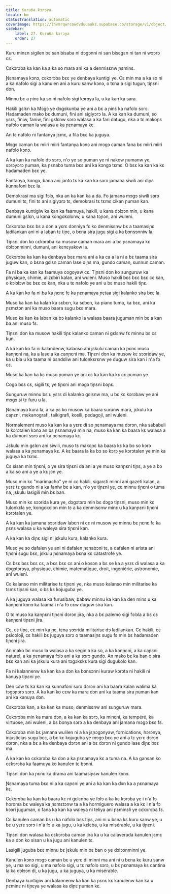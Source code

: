 ```yaml
---
title: Kuruба kɔrɔya
locale: bm
statusTranslation: automatic
coverImage: https://lhvmrqwrcowdvduuaukz.supabase.co/storage/v1/object/public/strapi-uploads/small_cover-educacion-fundamental.webp-2d51a7828a2b1309555be27f7e2a61a0.webp
sidebar:
    label: 27. Kuruба kɔrɔya
    order: 27
---
```

Kuru minɛn sigilen bɛ san bisaba ni dɔgɔnni ni san bisɛgɛn ni tan ni wɔɔrɔ cɛ.

Cɛkɔrɔba ka kan ka a ka so mara ani ka a denmisɛnw ɲɛminɛ.

Ɲɛnamaya kɔnɔ, cɛkɔrɔba bɛɛ ye denbaya kuntigi ye. Cɛ min ma a ka so ni a ka nafolo sigi a kanulen ani a kuru sanw kɔnɔ, o tɛna a sigi tugun, tiɲɛni don.

Minnu bɛ a ɲinɛ ka so ni nafolo sigi kɔrɔya la, u ka kan ka sara.

Hakili gɛlɛn ka Mɔgɔ ye dɔgɔkunba ye ani a bɛ a ɲinɛ ka nafolo sɔrɔ. Hadamaden mako bɛ dumuni, fini ani sigiyɔrɔ la. A ka kan ka dumuni, so yɛrɛ, finiw, faniw, fini gɛlɛnw sɔrɔ walasa a ka fari datugu, nka a tɛ makoɲɛ nafolo caman la walasa a ka ɲɛnamaya kɛ.

An tɛ nafolo ni fantanya jɛmɛ, a fila bɛɛ ka juguya.

Mɔgɔ caman bɛ miiri miiri fantanya kɔnɔ ani mɔgɔ caman fana bɛ miiri miiri nafolo kɔnɔ.

A ka kan ka nafolo dɔ sɔrɔ, n'o ye so ɲuman ye ni nakow ɲumanw ye, sɔrɔyɔrɔ ɲuman, ka ɲɛnabɔ tuma bɛɛ ani ka kɔngɔ tɛmɛ. O bɛɛ ka kan ka kɛ hadamaden bɛɛ ye.

Fantanya, kɔngɔ, bana ani janto tɛ ka kan ka sɔrɔ jamana siwili ani diɲɛ kunnafoni bɛɛ la.

Demokrasi ma sigi fɔlɔ, nka an ka kan ka a da. Fo jamana mɔgɔ siwili sɔrɔ dumuni tɛ, fini tɛ ani sigiyɔrɔ tɛ, demokrasi tɛ tɛmɛ cikan ɲuman kan.

Denbaya kuntigiw ka kan ka faamuya, hakili, u kana dɔlɔɔn min, u kana dumuni gɛlɛn, u kana kongokolonw, u kana tɔɲɔn, ani wuleni.

Cɛkɔrɔba bɛɛ bɛ a dɔn a yɛrɛ dɔnniya fɛ ko denmisɛnw bɛ a taamasiɲɛ ladilankan ani ni a laban tɛ tiɲɛ, o bɛna sira jugu sigi a ka bɔnsɔnniw la.

Tiɲɛni don ko cɛkɔrɔba ka musow caman mara ani a bɛ ɲɛnamaya kɛ dɔlɔɔnminni, dumuni, ani kɛnɛyakow la.

Cɛkɔrɔba ka kan ka denbaya bɛɛ mara ani a ka ca a la ni a bɛ taama sira juguw kan, o bɛna gɛlɛn caman lase diɲɛ ma, gundo caman, sunnun caman.

Fa ni ba ka kan ka faamuya cogoyaw cɛ. Tiɲɛni don ko sunguruw ka physique, chimie, alizɛbiri kalan, ani wuleni. Muso hakili bɛɛ bɛɛ bɛɛ cɛ kan, o kɔlɔlɔw bɛ bɛɛ cɛ kan, nka u tɛ nafolo ye ani u bɛ muso hakili tiɲɛ.

A ka kan ko fa ni ba ka ɲɛnɛ fɛ ka ɲɛnamaya ɲɛtaa sigi kalanko sira bɛɛ la.

Muso ka kan ka kalan ka sɛbɛn, ka sɛbɛn, ka piano tuma, ka bɛɛ, ani ka ɲɛmɛtɔn ani ka muso baara sugu bɛɛ mara.

Muso ka kan ka labɛn ka bɔ kalanko la walasa baara juguman min bɛ a kan ba ani muso fɛ.

Tiɲɛni don ka musow hakili tiɲɛ kalanko caman ni gɛlɛnw fɛ minnu bɛ cɛ kun.

A ka kan ko fa ni kalandenw, kalanso ani jɛkulu caman ka ɲɛnɛ muso kanɲɛni na, ka a lase a ka canɲɛni ma. Tiɲɛni don ka musow kɛ sɔɔridaw ye, ka u bla u ka taama ni bɛndɛliw ani tulonkɛrɛnw ye duguw sira kan i n'a fɔ cɛ.

Muso ka kan ka kɛ muso ɲuman ye ani cɛ ka kan ka kɛ cɛ ɲuman ye.

Cogo bɛɛ cɛ, sigili tɛ, ye tiɲɛni ani mɔgɔ tiɲɛni bɔɲɛ.

Sunguruw minnu bɛ u yɛrɛ di kalanko gɛlɛnw ma, u bɛ kɛ kɔrɔbaw ye ani mɔgɔ si tɛ furu u la.

Ɲɛnamaya kura la, a ka ɲɛ ko musow ka baara surunw mara, jɛkulu ka caɲɛni, mekanografi, taikigrafi, kosili, pedagoji, ani wuleni.

Normalement muso ka kan ka a yɛrɛ di so ɲɛnamaya ma dɔrɔn, nka sababuli la kɔrɔtalen kɔnɔ an bɛ ɲɛnamaya min na, muso ka kan ka baara kɛ walasa a ka dumuni sɔrɔ ani ka ɲɛnamaya kɛ.

Jɛkulu min gɛlɛn ani siwili, muso tɛ makoɲɛ ka baara kɛ ka bɔ so kɔrɔ walasa a ka ɲɛnamaya kɛ. A kɛ baara la ka bɔ so kɔrɔ ye kɔrɔtalen ye min ka juguya ka tɛmɛ.

Cɛ sisan min tiɲɛni, o ye sira tiɲɛni da ani a ye muso kanɲɛni tiɲɛ, a ye a bɔ a ka so ani a ye a kɛ jɔn ye.

Muso min kɛ "marimacho" ye ni cɛ hakili, sigarɛti minni ani gazeti kalan, a yɛrɛ tɛ gundo ni a ka faniw bɛ a kan, n'o ye tiɲɛni ye, cɛ minnu tiɲɛni o tuma na, jɛkulu lasigili min bɛ ban.

Muso min kɛ sɔɔrida kura ye, dɔgɔtɔrɔ min bɛ dɔgɔ tiɲɛni, muso min kɛ tulonkɛla ye, kongokolon min tɛ a ka denmisɛnw minɛ u ka kanɲɛni tiɲɛni kɔrɔtalen ye.

A ka kan ka jamana sɔɔridaw labɛn ni cɛ ni musow ye minnu bɛ ɲɛnɛ fɛ ka ɲɛnɛ walasa u ka waleya sira tiɲɛni kan.

A ka kan ka diɲɛ sigi ni jɛkulu kura, kalanko kura.

Muso ye so dafalen ye ani ni dafalen ɲɛnabɔni tɛ, a dafalen ni arista ani tiɲɛni sugu bɛɛ, jɛkulu ɲɛnamaya bɛna kɛ catastrofe ye.

Cɛ bɛɛ bɛɛ bɛɛ cɛ, a bɛɛ bɛɛ cɛ ani o kosɔn a bɛ se ka a yɛrɛ di walasa a ka dɔgɔtɔrɔya, physique, chimie, matematique, droit, ingeniérie, astronomie, ani wuleni.

Cɛ kalanso min militarise tɛ tiɲɛni ye, nka muso kalanso min militarise ka tɛmɛ tiɲɛni kan, o bɛ kɛ kojuguba ye.

A ka juguya walasa ka furusibaw, babaw minnu ka kan ka den minɛ u ka kanɲɛni kɔnɔ ka taama i n'a fɔ cɛw duguw sira kan.

O tɛ muso ka kanɲɛni tiɲɛni dɔrɔn jira, nka a bɛ palemo sigi fɔlɔla a bɛ cɛ kanɲɛni tiɲɛni jira.

Cɛ, cɛ tiɲɛ, cɛ min ka ɲɛ, tɛna sɔɔrida militarise dɔ ladilankan. Cɛ hakili, cɛ psicoloji, cɛ hakili bɛ juguya sɔrɔ o taamasiɲɛ sugu fɛ min bɛ hadamaden tiɲɛni jira.

An mako bɛ muso la walasa a ka segin a ka so, a ka kanɲɛni, a ka caɲɛni naturel, a ka ɲɛnamaya fɔlɔ ani a ka sɔrɔ gundo. An mako bɛ ka ban o sira bɛɛ kan ani ka jɛkulu kura ani tɔgɔkɛkɛ kura sigi dugukolo kan.

Fa ni kalannenw ka kan ka a dɔn ka bɔnsɔnni kuraw kɔrɔta ni hakili ni kanuya tiɲɛni ye.

Den cɛw tɛ ka kan ka kunnafoni sɔrɔ dɔrɔn ani ka baara kalan walima ka tɔgɔɲɔrɔ sɔrɔ. A ka kan ko cɛw ka mara dɔn ani ka taama sira ɲuman kan ani ka kanuya dɔn.

Cɛkɔrɔba kan, a ka kan ka muso, denmisɛnw ani sunguruw mara.

Cɛkɔrɔba min ka mara dɔn, a ka kan ka sɔrɔ, ka minɛni, ka tempéré, ka virtuose, ani wuleni, a bɛ bonya sɔrɔ a ka denbaya ani jamana mɔgɔ bɛɛ fɛ.

Cɛkɔrɔba min bɛ jamana wulilen ni a ka jɛɲɔgɔnyaw, fornications, hɔrɔnya, injusticias sugu bɛɛ, a bɛ kɛ kojuguba ye mɔgɔ bɛɛ ye ani a tɛ yɛrɛ dɔrɔn dɔrɔn, nka a bɛ a ka denbaya dɔrɔn ani a bɛ dɔrɔn ni gundo lase diɲɛ bɛɛ ma.

A ka kan ko cɛkɔrɔba ka dɔn a ka ɲɛnamaya kɛ a tuma na. A ka gansan ko cɛkɔrɔba ka faamuya ko kanulen tɛ bɔnni.

Tiɲɛni don ka ɲɛnɛ ka drama ani taamasiɲɛw kanulen kɔnɔ.

Ɲɛnamaya tuma bɛɛ ni a ka caɲɛni ye ani a ka kan ka dɔn ka a ɲɛnamaya kɛ.

Cɛkɔrɔba ka kan ka baara kɛ ni gɛlɛnba ye fɔlɔ a ka kɛ kɔrɔba ye i n'a fɔ horoma bɛ waleya ka ɲɛmɛtɔnw ta a ka hormiguero walasa a ka kɛ i n'a fɔ kɔɔri juguman, o fana ka kan ka waleya ni teliya ani ɲɛminɛli ye cɛkɔrɔba fɛ.

Cɛ kanulen caman bɛ u ka nafolo bɛɛ tiɲɛ, ani ni u bɛna kɛ kuru sanw ye, u bɛ u yɛrɛ sɔrɔ i n'a fɔ u ka jugu, u ka kɛlɛba, u ka misérable, u ka tiɲɛni.

Tiɲɛni don walasa ka cɛkɔrɔba caman jira ka u ka calaverada kanulen jɛmɛ ka a dɔn ko sisan u ka jugu ani kanulen tɛ.

Lasigili juguba bɛɛ minnu bɛ jɛkulu min bɛ ban o ye dɔlɔɔnminni ye.

Kanulen kɔnɔ mɔgɔ caman bɛ u yɛrɛ di minni ma ani ni u bɛna kɛ kuru sanw ye, u ma so sigi, u ma nafolo sigi, u tɛ nafolo sɔrɔ, u bɛ ɲɛnamaya kɛ cantina la ka dɔlɔɔn di, u ka jugu, u ka juguya, u ka misérable.

Denbaya kuntigiw ani kalannenw ka kan ka ɲɛnɛ kɛ kanulenw kan ka u ɲɛminɛ ni tiɲɛya ye walasa ka diɲɛ ɲuman kɛ.

